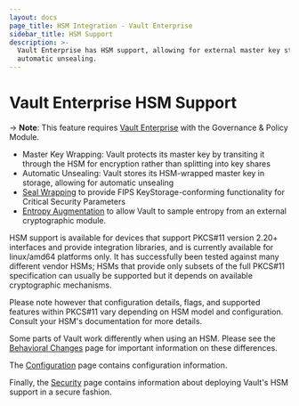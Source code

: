 ```yaml
---
layout: docs
page_title: HSM Integration - Vault Enterprise
sidebar_title: HSM Support
description: >-
  Vault Enterprise has HSM support, allowing for external master key storage and
  automatic unsealing.
---
```


# Vault Enterprise HSM Support

-> **Note**: This feature requires [Vault Enterprise](https://www.hashicorp.com/products/vault/)
with the Governance & Policy Module.

- Master Key Wrapping: Vault protects its master key by transiting it through
  the HSM for encryption rather than splitting into key shares
- Automatic Unsealing: Vault stores its HSM-wrapped master key in storage,
  allowing for automatic unsealing
- [Seal Wrapping](/vault/docs/enterprise/sealwrap) to provide FIPS
  KeyStorage-conforming functionality for Critical Security Parameters
- [Entropy Augmentation](/vault/docs/enterprise/entropy-augmentation) to
  allow Vault to sample entropy from an external cryptographic module.

HSM support is available for devices that support PKCS#11 version 2.20+
interfaces and provide integration libraries, and is currently available for
linux/amd64 platforms only. It has successfully been tested against many
different vendor HSMs; HSMs that provide only subsets of the full PKCS#11
specification can usually be supported but it depends on available
cryptographic mechanisms.

Please note however that configuration details, flags, and supported features
within PKCS#11 vary depending on HSM model and configuration. Consult your
HSM's documentation for more details.

Some parts of Vault work differently when using an HSM. Please see the
[Behavioral Changes](/vault/docs/enterprise/hsm/behavior) page for
important information on these differences.

The [Configuration](/vault/docs/configuration/seal/pkcs11) page contains
configuration information.

Finally, the [Security](/vault/docs/enterprise/hsm/security) page contains
information about deploying Vault's HSM support in a secure fashion.
